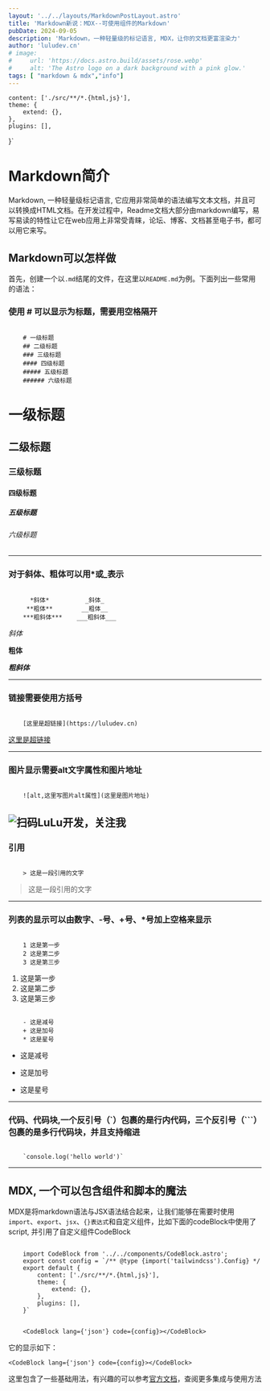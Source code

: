 ```yaml
---
layout: '../../layouts/MarkdownPostLayout.astro'
title: 'Markdown新说：MDX--可使用组件的Markdown'
pubDate: 2024-09-05
description: 'Markdown，一种轻量级的标记语言, MDX，让你的文档更富渲染力'
author: 'luludev.cn'
# image:
#     url: 'https://docs.astro.build/assets/rose.webp'
#     alt: 'The Astro logo on a dark background with a pink glow.'
tags: [ "markdown & mdx","info"]
---
```


    content: ['./src/**/*.{html,js}'],
    theme: {
        extend: {},
    },
    plugins: [],
}`

# Markdown简介

Markdown, 一种轻量级标记语言, 它应用非常简单的语法编写文本文档，并且可以转换成HTML文档。在开发过程中，Readme文档大部分由markdown编写，易写易读的特性让它在web应用上非常受青睐，论坛、博客、文档甚至电子书，都可以用它来写。


 ## Markdown可以怎样做

首先，创建一个以`.md`结尾的文件，在这里以`README.md`为例。下面列出一些常用的语法：

### 使用 # 可以显示为标题，需要用空格隔开
```

    # 一级标题
    ## 二级标题
    ### 三级标题
    #### 四级标题
    ##### 五级标题
    ###### 六级标题

```

# 一级标题
## 二级标题
### 三级标题
#### 四级标题
##### 五级标题
###### 六级标题

---------

### 对于斜体、粗体可以用*或_表示
```

      *斜体*          _斜体_
     **粗体**        __粗体__
    ***粗斜体***    ___粗斜体___

```
*斜体*

**粗体**

***粗斜体***


-----------

### 链接需要使用方括号
```

    [这里是超链接](https://luludev.cn)

```
[这里是超链接](https://luludev.cn)

------------

### 图片显示需要alt文字属性和图片地址
```

    ![alt,这里写图片alt属性](这里是图片地址)

```
![扫码LuLu开发，关注我](https://www.luludev.cn/gzh.png)
--------
### 引用

```

    > 这是一段引用的文字

```
> 这是一段引用的文字


--------
### 列表的显示可以由数字、-号、+号、*号加上空格来显示
```

    1 这是第一步
    2 这是第二步
    3 这是第三步

```

1. 这是第一步
2. 这是第二步   
3. 这是第三步


```

    - 这是减号
    + 这是加号
    * 这是星号

```

- 这是减号
+ 这是加号   
* 这是星号

--------

### 代码、代码块,一个反引号（`）包裹的是行内代码，三个反引号（```）包裹的是多行代码块，并且支持缩进
```

    `console.log('hello world')`

```

--------

 ## MDX, 一个可以包含组件和脚本的魔法
MDX是将markdown语法与JSX语法结合起来，让我们能够在需要时使用`import`、`export`、`jsx`、`{}表达式`和自定义组件，比如下面的codeBlock中使用了script, 并引用了自定义组件CodeBlock

```

    import CodeBlock from '../../components/CodeBlock.astro';
    export const config = `/** @type {import('tailwindcss').Config} */
    export default {
        content: ['./src/**/*.{html,js}'],
        theme: {
            extend: {},
        },
        plugins: [],
    }`


    <CodeBlock lang={'json'} code={config}></CodeBlock>

```
它的显示如下：

    <CodeBlock lang={'json'} code={config}></CodeBlock>

这里包含了一些基础用法，有兴趣的可以参考<a className='text-orange-300' href='https://github.com/mdx-js/mdx' target='_blank'>官方文档</a>，查阅更多集成与使用方法
 

